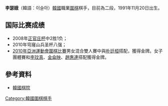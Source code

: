 '''李瑟娥'''（韓語：이슬아）[[韓國|韓國]]職業[[圍棋|圍棋]]棋手，目前為二段，1991年11月20日出生。

== 国际比赛成绩 ==
*2008年[[正官庄杯|正官庄杯]]中2胜1负；
*2010年穹窿山兵圣杯八强；
*[[2010年亞洲運動會圍棋比賽|2010年亞洲運動會圍棋比賽]]男女混合雙人賽中與[[朴廷桓|朴廷桓]]搭配，獲得金牌。女子團體賽和[[李玟真|李玟真]]、[[金侖映|金侖映]]、[[趙惠連|趙惠連]]搭配獲得金牌。

==參考資料==
*[https://web.archive.org/web/20160305094246/http://www.baduk.or.kr/info/player_view.asp?ntn=1&grade=31&gno=2682&cnt=0&gdiv=1&sts=Y&div1=2 韓國棋院]

[[Category:韓國圍棋棋手|Category:韓國圍棋棋手]]